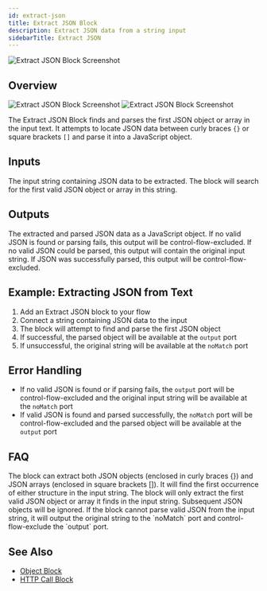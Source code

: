 ```yaml
---
id: extract-json
title: Extract JSON Block
description: Extract JSON data from a string input
sidebarTitle: Extract JSON
---
```


![Extract JSON Block Screenshot](./assets/extract-json-block.png)

## Overview
<Frame className="block dark:hidden">
  <img src="/block-reference/assets/extract_json_light.png" alt="Extract JSON Block Screenshot" />
</Frame>
<Frame className="hidden dark:block">
  <img src="/block-reference/assets/extract_json_dark.png" alt="Extract JSON Block Screenshot" />
</Frame>

The Extract JSON Block finds and parses the first JSON object or array in the input text. It attempts to locate JSON data between curly braces `{}` or square brackets `[]` and parse it into a JavaScript object.

## Inputs

<ParamField path="input" type="string" required>
  The input string containing JSON data to be extracted. The block will search for the first valid JSON object or array in this string.
</ParamField>

## Outputs

<ResponseField name="output" type="object">
  The extracted and parsed JSON data as a JavaScript object. If no valid JSON is found or parsing fails, this output will be control-flow-excluded.
</ResponseField>

<ResponseField name="noMatch" type="string">
  If no valid JSON could be parsed, this output will contain the original input string. If JSON was successfully parsed, this output will be control-flow-excluded.
</ResponseField>

## Example: Extracting JSON from Text

1. Add an Extract JSON block to your flow
2. Connect a string containing JSON data to the input
3. The block will attempt to find and parse the first JSON object
4. If successful, the parsed object will be available at the `output` port
5. If unsuccessful, the original string will be available at the `noMatch` port

## Error Handling

- If no valid JSON is found or if parsing fails, the `output` port will be control-flow-excluded and the original input string will be available at the `noMatch` port
- If valid JSON is found and parsed successfully, the `noMatch` port will be control-flow-excluded and the parsed object will be available at the `output` port

## FAQ

<AccordionGroup>
  <Accordion title="What types of JSON structures can be extracted?">
    The block can extract both JSON objects (enclosed in curly braces {}) and JSON arrays (enclosed in square brackets []). It will find the first occurrence of either structure in the input string.
  </Accordion>

  <Accordion title="What happens if there are multiple JSON objects in the input?">
    The block will only extract the first valid JSON object or array it finds in the input string. Subsequent JSON objects will be ignored.
  </Accordion>

  <Accordion title="How does the block handle invalid JSON?">
    If the block cannot parse valid JSON from the input string, it will output the original string to the `noMatch` port and control-flow-exclude the `output` port.
  </Accordion>
</AccordionGroup>

## See Also

- [Object Block](/block-reference/data/object)
- [HTTP Call Block](/block-reference/advanced/http-call)
